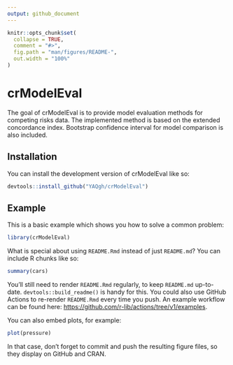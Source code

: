 ```yaml
---
output: github_document
---
```


<!-- README.md is generated from README.Rmd. Please edit that file -->

```r
knitr::opts_chunk$set(
  collapse = TRUE,
  comment = "#>",
  fig.path = "man/figures/README-",
  out.width = "100%"
)
```

# crModelEval

<!-- badges: start -->
<!-- badges: end -->

The goal of crModelEval is to provide model evaluation methods for competing risks data. The implemented method is based on the extended concordance index. Bootstrap confidence interval for model comparison is also included.

## Installation

You can install the development version of crModelEval like so:

``` r
devtools::install_github("YAQgh/crModelEval")
```

## Example

This is a basic example which shows you how to solve a common problem:

```r
library(crModelEval)

```

What is special about using `README.Rmd` instead of just `README.md`? You can include R chunks like so:

```r
summary(cars)
```

You'll still need to render `README.Rmd` regularly, to keep `README.md` up-to-date. `devtools::build_readme()` is handy for this. You could also use GitHub Actions to re-render `README.Rmd` every time you push. An example workflow can be found here: <https://github.com/r-lib/actions/tree/v1/examples>.

You can also embed plots, for example:

```r
plot(pressure)
```

In that case, don't forget to commit and push the resulting figure files, so they display on GitHub and CRAN.
